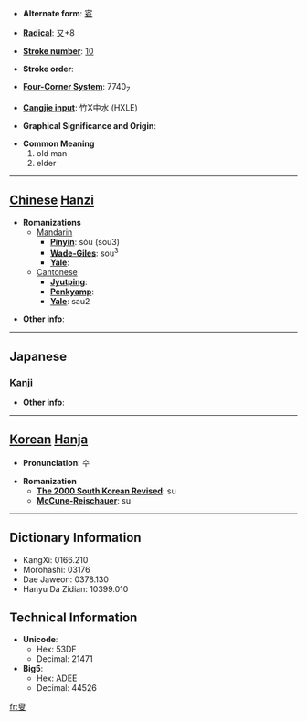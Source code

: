 * '''Alternate form''': [[叜]]

* '''[[Wiktionary:Chinese radical index| Radical]]''': [[Wiktionary:Chinese radical index 又|又]]+8

* '''[[Wiktionary:Chinese total strokes index|Stroke number]]''': [[Wiktionary:Chinese total strokes index 10|10]]

* '''Stroke order''': 

* '''[[Wiktionary:Chinese four corner index|Four-Corner System]]''': 7740<sub>7</sub>

* '''[[Wiktionary:Chinese Cangjie index|Cangjie input]]''': 竹X中水 (HXLE)

* '''Graphical Significance and Origin''': 

* '''Common Meaning'''
*#old man
*# elder


----

== [[Chinese]] [[Hanzi]] ==

* '''Romanizations'''
** [[Mandarin]]
*** '''[[Pinyin]]''': sǒu (sou3)
*** '''[[Wade-Giles]]''': sou<sup>3</sup>
*** '''[[Yale]]''': 
**[[Cantonese]]
***'''[[Jyutping]]''':
***'''[[Penkyamp]]''': 
***'''[[Yale]]''': sau2

* '''Other info''': 

----

==Japanese==
===[[Kanji]]===
{{kanji|on readings=[[そう]] (sō), [[しゅう]] (shū)
|kun readings=[[おきな]] (okina)
}}

* '''Other info''':  

----

== [[Korean]] [[Hanja]] ==

* '''Pronunciation''': 수

* '''Romanization'''
** '''[[The 2000 South Korean Revised Romanization|The 2000 South Korean Revised]]''': su
** '''[[McCune-Reischauer]]''': su

----

== Dictionary Information ==

* KangXi: 0166.210
* Morohashi: 03176
* Dae Jaweon: 0378.130
* Hanyu Da Zidian: 10399.010

== Technical Information ==

* '''Unicode''':
** Hex: 53DF
** Decimal: 21471
* '''Big5''':
** Hex: ADEE
** Decimal: 44526

[[fr:叟]]